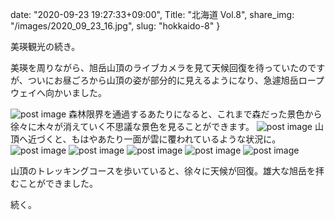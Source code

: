 date: "2020-09-23 19:27:33+09:00",
Title: "北海道 Vol.8",
share_img: "/images/2020_09_23_16.jpg",
slug: "hokkaido-8"
}

美瑛観光の続き。

美瑛を周りながら、旭岳山頂のライブカメラを見て天候回復を待っていたのですが、ついにお昼ごろから山頂の姿が部分的に見えるようになり、急遽旭岳ロープウェイへ向かいました。

<img src="/images/2020_09_23_12.jpg" alt="post image" />
<span className="caption">森林限界を通過するあたりになると、これまで森だった景色から徐々に木々が消えていく不思議な景色を見ることができます。</span>
<img src="/images/2020_09_23_13.jpg" alt="post image" />
<span className="caption">山頂へ近づくと、もはやあたり一面が雲に覆われているような状況に。</span>
<img src="/images/2020_09_23_14.jpg" alt="post image" />
<img src="/images/2020_09_23_15.jpg" alt="post image" />
<img src="/images/2020_09_23_16.jpg" alt="post image" />
<img src="/images/2020_09_23_18.jpg" alt="post image" />
<img src="/images/2020_09_23_19.jpg" alt="post image" />

山頂のトレッキングコースを歩いていると、徐々に天候が回復。雄大な旭岳を拝むことができました。

続く。